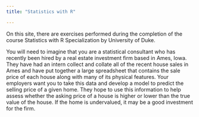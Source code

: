 ```yaml
---
title: "Statistics with R"

---
```


On this site, there are exercises performed during the completion of the course Statistics with R Specialization by University of Duke.

You will need to imagine that you are a statistical consultant who has recently been hired by a real estate investment firm based in Ames, Iowa. They have had an intern collect and collate all of the recent house sales in Ames and have put together a large spreadsheet that contains the sale price of each house along with many of its physical features. Your employers want you to take this data and develop a model to predict the selling price of a given home. They hope to use this information to help assess whether the asking price of a house is higher or lower than the true value of the house. If the home is undervalued, it may be a good investment for the firm.